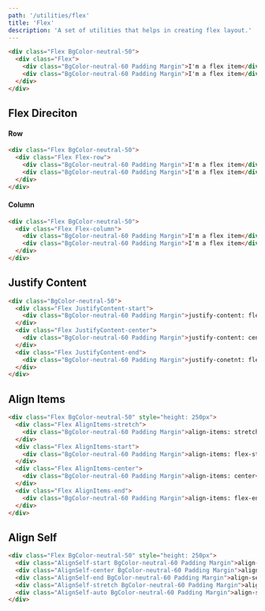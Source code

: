```yaml
---
path: '/utilities/flex'
title: 'Flex'
description: 'A set of utilities that helps in creating flex layout.'
---
```


```html preview=true
<div class="Flex BgColor-neutral-50">
  <div class="Flex">
    <div class="BgColor-neutral-60 Padding Margin">I'm a flex item</div>
    <div class="BgColor-neutral-60 Padding Margin">I'm a flex item</div>
  </div>
</div>
```

## Flex Direciton

#### Row

```html preview=true
<div class="Flex BgColor-neutral-50">
  <div class="Flex Flex-row">
    <div class="BgColor-neutral-60 Padding Margin">I'm a flex item</div>
    <div class="BgColor-neutral-60 Padding Margin">I'm a flex item</div>
  </div>
</div>
```

#### Column

```html preview=true
<div class="Flex BgColor-neutral-50">
  <div class="Flex Flex-column">
    <div class="BgColor-neutral-60 Padding Margin">I'm a flex item</div>
    <div class="BgColor-neutral-60 Padding Margin">I'm a flex item</div>
  </div>
</div>
```

## Justify Content

```html preview=true
<div class="BgColor-neutral-50">
  <div class="Flex JustifyContent-start">
    <div class="BgColor-neutral-60 Padding Margin">justify-content: flex-start</div>
  </div>
  <div class="Flex JustifyContent-center">
    <div class="BgColor-neutral-60 Padding Margin">justify-content: center</div>
  </div>
  <div class="Flex JustifyContent-end">
    <div class="BgColor-neutral-60 Padding Margin">justify-conetnt: flex-end</div>
  </div>
</div>
```

## Align Items

```html preview=true
<div class="Flex BgColor-neutral-50" style="height: 250px">
  <div class="Flex AlignItems-stretch">
    <div class="BgColor-neutral-60 Padding Margin">align-items: stretch</div>
  </div>
  <div class="Flex AlignItems-start">
    <div class="BgColor-neutral-60 Padding Margin">align-items: flex-start</div>
  </div>
  <div class="Flex AlignItems-center">
    <div class="BgColor-neutral-60 Padding Margin">align-items: center</div>
  </div>
  <div class="Flex AlignItems-end">
    <div class="BgColor-neutral-60 Padding Margin">align-items: flex-end</div>
  </div>
</div>
```

## Align Self

```html preview=true
<div class="Flex BgColor-neutral-50" style="height: 250px">
  <div class="AlignSelf-start BgColor-neutral-60 Padding Margin">align-self: flex-start</div>
  <div class="AlignSelf-center BgColor-neutral-60 Padding Margin">align-self: center</div>
  <div class="AlignSelf-end BgColor-neutral-60 Padding Margin">align-self: flex-end</div>
  <div class="AlignSelf-stretch BgColor-neutral-60 Padding Margin">align-self: stretch</div>
  <div class="AlignSelf-auto BgColor-neutral-60 Padding Margin">align-self: auto</div>
</div>
```
